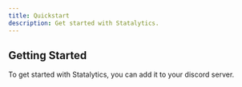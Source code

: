 ```yaml
---
title: Quickstart
description: Get started with Statalytics.
---
```


## Getting Started

To get started with Statalytics, you can add it to your discord server.


<LinkCard
  title="Invite Statalytics"
  href="https://statalytics.net/invite"
  description="Click this button to invite the Discord bot to your server."
  target="_blank"
/>

